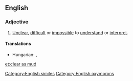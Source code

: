 ==English==

===Adjective===
{{en-adj|head=[[clear]] [[as]] [[mud]]|-}}

# {{simile}} [[unclear|Unclear]], [[difficult]] or [[impossible]] to [[understand]] or [[interpret]].

====Translations====
{{trans-top|unclear}}
* Hungarian: {{t-|hu|világos, mint a vakablak}},  {{t-|hu|se füle, se farka}}
{{trans-mid}}
{{trans-bottom}}

[[Category:English similes]]
[[Category:English oxymorons]]

[[et:clear as mud]]